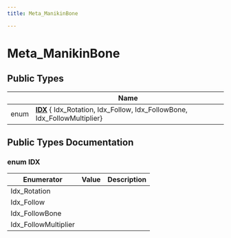 ```yaml
---
title: Meta_ManikinBone

---
```


# Meta_ManikinBone





## Public Types

|                | Name           |
| -------------- | -------------- |
| enum| **[IDX](../Classes/structvrtree_1_1_meta___manikin_bone.mdx#enum-idx)** { Idx_Rotation, Idx_Follow, Idx_FollowBone, Idx_FollowMultiplier} |

## Public Types Documentation

### enum IDX

| Enumerator | Value | Description |
| ---------- | ----- | ----------- |
| Idx_Rotation | |   |
| Idx_Follow | |   |
| Idx_FollowBone | |   |
| Idx_FollowMultiplier | |   |




